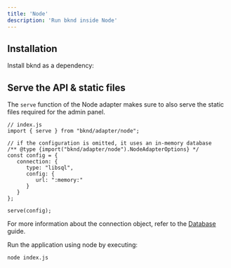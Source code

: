 ```yaml
---
title: 'Node'
description: 'Run bknd inside Node'
---
```


## Installation
Install bknd as a dependency:
<InstallBknd />

## Serve the API & static files
The `serve` function of the Node adapter makes sure to also serve the static files required for
the admin panel.

``` tsx
// index.js
import { serve } from "bknd/adapter/node";

// if the configuration is omitted, it uses an in-memory database
/** @type {import("bknd/adapter/node").NodeAdapterOptions} */
const config = {
   connection: {
      type: "libsql",
      config: {
         url: ":memory:"
      }
   }
};

serve(config);
```
For more information about the connection object, refer to the [Database](/usage/database) guide.

Run the application using node by executing:
```bash
node index.js
```